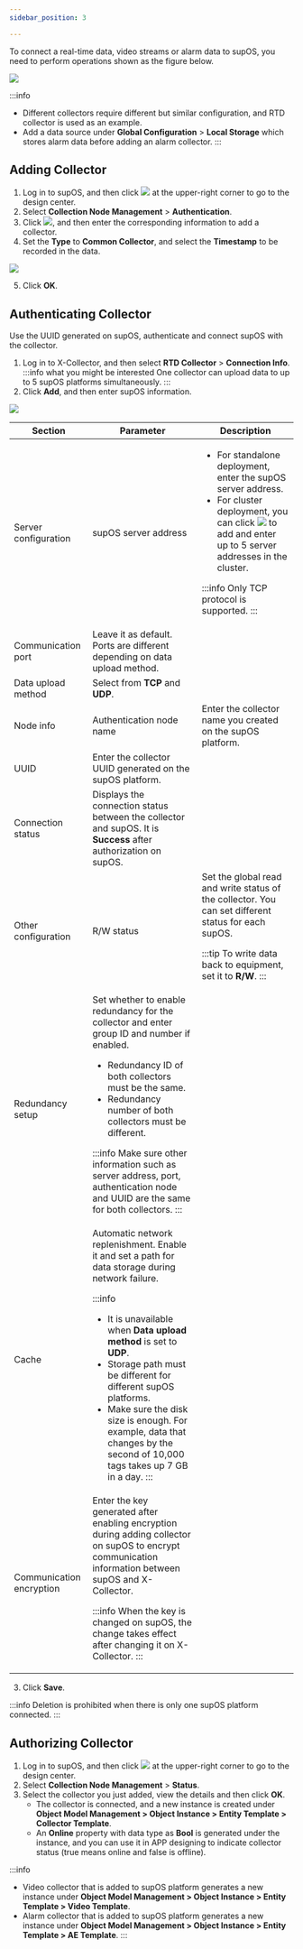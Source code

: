 ```yaml
---
sidebar_position: 3

---
```


To connect a real-time data, video streams or alarm data to supOS, you need to perform operations shown as the figure below.

<img src="https://wordpressfreezonex.oss-accelerate.aliyuncs.com/platform/77.png"/>

:::info
- Different collectors require different but similar configuration, and RTD collector is used as an example.
- Add a data source under **Global Configuration** > **Local Storage** which stores alarm data before adding an alarm collector.
:::

## Adding Collector

1. Log in to supOS, and then click <img src="https://wordpressfreezonex.oss-accelerate.aliyuncs.com/platform/7.png"/> at the upper-right corner to go to the design center.
2. Select **Collection Node Management** > **Authentication**.
3. Click <img src="https://wordpressfreezonex.oss-accelerate.aliyuncs.com/platform/16.png"/>, and then enter the corresponding information to add a collector.
4. Set the <strong>Type</strong> to <strong>Common Collector</strong>, and select the <strong>Timestamp</strong> to be recorded in the data.

<img width={450} src="https://wordpressfreezonex.oss-accelerate.aliyuncs.com/platform/17.png"/>

5. Click <strong>OK</strong>.

## Authenticating Collector
Use the UUID generated on supOS, authenticate and connect supOS with the collector.

1. Log in to X-Collector, and then select **RTD Collector** > **Connection Info**.<br />
:::info what you might be interested
One collector can upload data to up to 5 supOS platforms simultaneously.
:::
2. Click **Add**, and then enter supOS information.

<img width={350} src="https://wordpressfreezonex.oss-accelerate.aliyuncs.com/supCollector/Snap4.png"/> 

<table>
<colgroup>
  <col style={{ width: "21.097046413502106%" }} />
  <col style={{ width: "25.52742616033755%" }} />
  <col style={{ width: "53.37552742616033%" }} />
</colgroup>
<thead>
  <tr>
    <th>Section</th>
    <th>Parameter</th>
    <th>Description</th>
  </tr>
</thead>
<tbody>
  <tr>
    <td rowSpan={3}>
      Server configuration
    </td>
    <td>
      supOS server address
    </td>
    <td>

- For standalone deployment, enter the supOS server address.
- For cluster deployment, you can click <img src="https://wordpressfreezonex.oss-accelerate.aliyuncs.com/platform/28.png"/> to add and enter up to 5 server addresses in the cluster.

:::info
Only TCP protocol is supported.
:::

</td>
  </tr>
  <tr>
    <td>
      Communication port
    </td>
    <td>
      Leave it as default. Ports are different depending on data
      upload method.
    </td>
  </tr>
  <tr>
    <td>
      Data upload method
    </td>
    <td>
      Select from <strong>TCP</strong> and <strong>UDP</strong>.
    </td>
  </tr>
  <tr>
    <td rowSpan={3}>
      Node info
    </td>
    <td>
      Authentication node name
    </td>
    <td>
      Enter the collector name you created on the supOS platform.
    </td>
  </tr>
  <tr>
    <td>UUID</td>
    <td>
      Enter the collector UUID generated on the supOS platform.
    </td>
  </tr>
  <tr>
    <td>
      Connection status
    </td>
    <td>
      Displays the connection status between the collector and supOS. It is <b>Success</b> after authorization on supOS.
    </td>
  </tr>
  <tr>
    <td rowSpan={4}>
      Other configuration
    </td>
    <td>R/W status</td>
    <td>
      Set the global read and write status of the collector. You can
      set different status for each supOS.

:::tip
To write data back to equipment, set it to <strong>R/W</strong>.
:::

</td>
  </tr>
  <tr>
    <td>
      Redundancy setup
    </td>
    <td>
      Set whether to enable redundancy for the collector and enter
      group ID and number if enabled.

- Redundancy ID of both collectors must be the same.
- Redundancy number of both collectors must be different.

:::info
Make sure other information such as server address, port, authentication node and UUID are the same for both collectors.
:::

</td>
  </tr>
  <tr>
    <td>Cache</td>
    <td>
      Automatic network replenishment. Enable it and set a path for
      data storage during network failure.

:::info
- It is unavailable when <strong>Data upload method</strong> is set to <strong>UDP</strong>.
- Storage path must be different for different supOS platforms.
- Make sure the disk size is enough. For example, data that changes by the second of 10,000 tags takes up 7 GB in a day.
:::

</td>
  </tr>
  <tr>
    <td>
      Communication encryption
    </td>
    <td>
      Enter the key generated after enabling encryption during adding
      collector on supOS to encrypt communication information between
      supOS and X-Collector.

:::info
When the key is changed on supOS, the change takes effect after changing it on X-Collector.
:::

</td>
  </tr>
</tbody>
        </table>

 
3. Click **Save**.

:::info
Deletion is prohibited when there is only one supOS platform connected.
:::

## Authorizing Collector

<ol>
<li>Log in to supOS, and then click <img src="https://wordpressfreezonex.oss-accelerate.aliyuncs.com/platform/7.png"/> at the upper-right corner to go to the design center.</li>      
<li>Select <strong>Collection Node Management</strong> > <strong>Status</strong>.</li>
<li>Select the collector you just added, view the details and then click <strong>OK</strong>.
<ul>
<li>The collector is connected, and a new instance is created under <b>Object Model Management > Object Instance > Entity Template > Collector Template</b>.</li>
<li>An <b>Online</b> property with data type as <b>Bool</b> is generated under the instance, and you can use it in APP designing to indicate collector status (true means online and false is offline).</li>
</ul>
</li>
</ol>

:::info
- Video collector that is added to supOS platform generates a new instance under <b>Object Model Management > Object Instance > Entity Template > Video Template</b>.
- Alarm collector that is added to supOS platform generates a new instance under <b>Object Model Management > Object Instance > Entity Template > AE Template</b>.
:::

